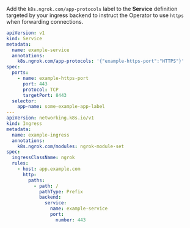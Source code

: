 Add the `k8s.ngrok.com/app-protocols` label to the **Service** definition
targeted by your ingress backend to instruct the Operator to use
`https` when forwarding connections.

```yaml
apiVersion: v1
kind: Service
metadata:
  name: example-service
  annotations:
    k8s.ngrok.com/app-protocols: '{"example-https-port":"HTTPS"}'
spec:
  ports:
    - name: example-https-port
      port: 443
      protocol: TCP
      targetPort: 8443
  selector:
    app-name: some-example-app-label
---
apiVersion: networking.k8s.io/v1
kind: Ingress
metadata:
  name: example-ingress
  annotations:
    k8s.ngrok.com/modules: ngrok-module-set
spec:
  ingressClassName: ngrok
  rules:
    - host: app.example.com
      http:
        paths:
          - path: /
            pathType: Prefix
            backend:
              service:
                name: example-service
                port:
                  number: 443
```
